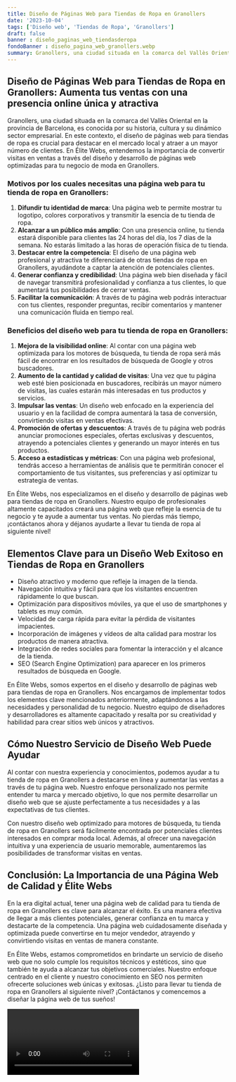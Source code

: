 ```yaml
---
title: Diseño de Páginas Web para Tiendas de Ropa en Granollers
date: '2023-10-04'
tags: ['Diseño web', 'Tiendas de Ropa', 'Granollers']
draft: false
banner : diseño_paginas_web_tiendasderopa
fondoBanner : diseño_pagina_web_granollers.webp
summary: Granollers, una ciudad situada en la comarca del Vallès Oriental en la provincia de Barcelona, es conocida por su historia, cultura y su dinámico sector empresarial. En este contexto, el diseño de páginas web para tiendas de ropa es crucial para destacar en el mercado local y atraer a un mayor número de clientes. En Élite Webs, entendemos la importancia de convertir visitas en ventas a través del diseño y desarrollo de páginas web optimizadas para tu negocio de moda en Granollers.
---
```


## Diseño de Páginas Web para Tiendas de Ropa en Granollers: Aumenta tus ventas con una presencia online única y atractiva

Granollers, una ciudad situada en la comarca del Vallès Oriental en la provincia de Barcelona, es conocida por su historia, cultura y su dinámico sector empresarial. En este contexto, el diseño de páginas web para tiendas de ropa es crucial para destacar en el mercado local y atraer a un mayor número de clientes. En Élite Webs, entendemos la importancia de convertir visitas en ventas a través del diseño y desarrollo de páginas web optimizadas para tu negocio de moda en Granollers.

### Motivos por los cuales necesitas una página web para tu tienda de ropa en Granollers:

1. **Difundir tu identidad de marca**: Una página web te permite mostrar tu logotipo, colores corporativos y transmitir la esencia de tu tienda de ropa. 
2. **Alcanzar a un público más amplio**: Con una presencia online, tu tienda estará disponible para clientes las 24 horas del día, los 7 días de la semana. No estarás limitado a las horas de operación física de tu tienda.
3. **Destacar entre la competencia**: El diseño de una página web profesional y atractiva te diferenciará de otras tiendas de ropa en Granollers, ayudándote a captar la atención de potenciales clientes.
4. **Generar confianza y credibilidad**: Una página web bien diseñada y fácil de navegar transmitirá profesionalidad y confianza a tus clientes, lo que aumentará tus posibilidades de cerrar ventas.
5. **Facilitar la comunicación**: A través de tu página web podrás interactuar con tus clientes, responder preguntas, recibir comentarios y mantener una comunicación fluida en tiempo real.

### Beneficios del diseño web para tu tienda de ropa en Granollers:

1. **Mejora de la visibilidad online**: Al contar con una página web optimizada para los motores de búsqueda, tu tienda de ropa será más fácil de encontrar en los resultados de búsqueda de Google y otros buscadores.
2. **Aumento de la cantidad y calidad de visitas**: Una vez que tu página web esté bien posicionada en buscadores, recibirás un mayor número de visitas, las cuales estarán más interesadas en tus productos y servicios.
3. **Impulsar las ventas**: Un diseño web enfocado en la experiencia del usuario y en la facilidad de compra aumentará la tasa de conversión, convirtiendo visitas en ventas efectivas.
4. **Promoción de ofertas y descuentos**: A través de tu página web podrás anunciar promociones especiales, ofertas exclusivas y descuentos, atrayendo a potenciales clientes y generando un mayor interés en tus productos.
5. **Acceso a estadísticas y métricas**: Con una página web profesional, tendrás acceso a herramientas de análisis que te permitirán conocer el comportamiento de tus visitantes, sus preferencias y así optimizar tu estrategia de ventas.

En Élite Webs, nos especializamos en el diseño y desarrollo de páginas web para tiendas de ropa en Granollers. Nuestro equipo de profesionales altamente capacitados creará una página web que refleje la esencia de tu negocio y te ayude a aumentar tus ventas. No pierdas más tiempo, ¡contáctanos ahora y déjanos ayudarte a llevar tu tienda de ropa al siguiente nivel!

<GifSeo />

<Cta />

## Elementos Clave para un Diseño Web Exitoso en Tiendas de Ropa en Granollers
- Diseño atractivo y moderno que refleje la imagen de la tienda.
- Navegación intuitiva y fácil para que los visitantes encuentren rápidamente lo que buscan.
- Optimización para dispositivos móviles, ya que el uso de smartphones y tablets es muy común.
- Velocidad de carga rápida para evitar la pérdida de visitantes impacientes.
- Incorporación de imágenes y vídeos de alta calidad para mostrar los productos de manera atractiva.
- Integración de redes sociales para fomentar la interacción y el alcance de la tienda.
- SEO (Search Engine Optimization) para aparecer en los primeros resultados de búsqueda en Google.

En Élite Webs, somos expertos en el diseño y desarrollo de páginas web para tiendas de ropa en Granollers. Nos encargamos de implementar todos los elementos clave mencionados anteriormente, adaptándonos a las necesidades y personalidad de tu negocio. Nuestro equipo de diseñadores y desarrolladores es altamente capacitado y resalta por su creatividad y habilidad para crear sitios web únicos y atractivos.

## Cómo Nuestro Servicio de Diseño Web Puede Ayudar
Al contar con nuestra experiencia y conocimientos, podemos ayudar a tu tienda de ropa en Granollers a destacarse en línea y aumentar las ventas a través de tu página web. Nuestro enfoque personalizado nos permite entender tu marca y mercado objetivo, lo que nos permite desarrollar un diseño web que se ajuste perfectamente a tus necesidades y a las expectativas de tus clientes.

Con nuestro diseño web optimizado para motores de búsqueda, tu tienda de ropa en Granollers será fácilmente encontrada por potenciales clientes interesados en comprar moda local. Además, al ofrecer una navegación intuitiva y una experiencia de usuario memorable, aumentaremos las posibilidades de transformar visitas en ventas. 

## Conclusión: La Importancia de una Página Web de Calidad y Élite Webs
En la era digital actual, tener una página web de calidad para tu tienda de ropa en Granollers es clave para alcanzar el éxito. Es una manera efectiva de llegar a más clientes potenciales, generar confianza en tu marca y destacarte de la competencia. Una página web cuidadosamente diseñada y optimizada puede convertirse en tu mejor vendedor, atrayendo y convirtiendo visitas en ventas de manera constante.

En Élite Webs, estamos comprometidos en brindarte un servicio de diseño web que no solo cumple los requisitos técnicos y estéticos, sino que también te ayuda a alcanzar tus objetivos comerciales. Nuestro enfoque centrado en el cliente y nuestro conocimiento en SEO nos permiten ofrecerte soluciones web únicas y exitosas. ¿Listo para llevar tu tienda de ropa en Granollers al siguiente nivel? ¡Contáctanos y comencemos a diseñar la página web de tus sueños!

<Video />

<CtaBot job='Tiendas de Ropa' city='Granollers'/>

<Gmaps query='Granollers+españa+maps' />